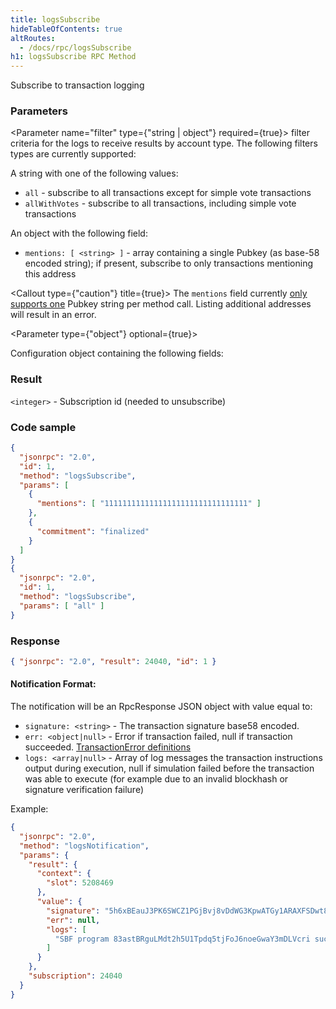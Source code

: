 ```yaml
---
title: logsSubscribe
hideTableOfContents: true
altRoutes:
  - /docs/rpc/logsSubscribe
h1: logsSubscribe RPC Method
---
```


Subscribe to transaction logging

<DocSideBySide>

<DocLeftSide>

### Parameters

<Parameter name="filter" type={"string | object"} required={true}>
  filter criteria for the logs to receive results by account type. The following filters types are currently supported:

<Field type="string">

A string with one of the following values:

- `all` - subscribe to all transactions except for simple vote transactions
- `allWithVotes` - subscribe to all transactions, including simple vote
  transactions

</Field>

<Field type="object">

An object with the following field:

- `mentions: [ <string> ]` - array containing a single Pubkey (as base-58
  encoded string); if present, subscribe to only transactions mentioning this
  address

<Callout type={"caution"} title={true}>
  The `mentions` field currently [only supports
  one](https://github.com/solana-labs/solana/blob/master/rpc/src/rpc_pubsub.rs#L481)
  Pubkey string per method call. Listing additional addresses will result in an
  error.
</Callout>

</Field>

</Parameter>

<Parameter type={"object"} optional={true}>

Configuration object containing the following fields:

<Field
  name="commitment"
  type="string"
  optional={true}
  href="/docs/rpc/index.mdx#configuring-state-commitment"
/>

</Parameter>

### Result

`<integer>` - Subscription id \(needed to unsubscribe\)

</DocLeftSide>

<DocRightSide>

### Code sample

```json
{
  "jsonrpc": "2.0",
  "id": 1,
  "method": "logsSubscribe",
  "params": [
    {
      "mentions": [ "11111111111111111111111111111111" ]
    },
    {
      "commitment": "finalized"
    }
  ]
}
{
  "jsonrpc": "2.0",
  "id": 1,
  "method": "logsSubscribe",
  "params": [ "all" ]
}
```

### Response

```json
{ "jsonrpc": "2.0", "result": 24040, "id": 1 }
```

</DocRightSide>
</DocSideBySide>

#### Notification Format:

The notification will be an RpcResponse JSON object with value equal to:

- `signature: <string>` - The transaction signature base58 encoded.
- `err: <object|null>` - Error if transaction failed, null if transaction
  succeeded.
  [TransactionError definitions](https://github.com/solana-labs/solana/blob/c0c60386544ec9a9ec7119229f37386d9f070523/sdk/src/transaction/error.rs#L13)
- `logs: <array|null>` - Array of log messages the transaction instructions
  output during execution, null if simulation failed before the transaction was
  able to execute (for example due to an invalid blockhash or signature
  verification failure)

Example:

```json
{
  "jsonrpc": "2.0",
  "method": "logsNotification",
  "params": {
    "result": {
      "context": {
        "slot": 5208469
      },
      "value": {
        "signature": "5h6xBEauJ3PK6SWCZ1PGjBvj8vDdWG3KpwATGy1ARAXFSDwt8GFXM7W5Ncn16wmqokgpiKRLuS83KUxyZyv2sUYv",
        "err": null,
        "logs": [
          "SBF program 83astBRguLMdt2h5U1Tpdq5tjFoJ6noeGwaY3mDLVcri success"
        ]
      }
    },
    "subscription": 24040
  }
}
```
